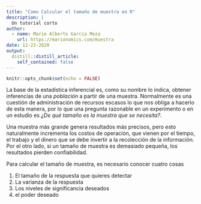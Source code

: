 ```yaml
---
title: "Como Calcular el tamaño de muestra en R"
description: |
  Un tutorial corto
author:
  - name: Mario Alberto García Meza
    url: https://marionomics.com/muestra
date: 12-23-2020
output:
  distill::distill_article:
    self_contained: false
---
```



```r
knitr::opts_chunk$set(echo = FALSE)
```


La base de la estadística inferencial es, como su nombre lo indica, obtener inferencias de una _población_ a partir de una muestra. Normalmente es una cuestión de administración de recursos escasos lo que nos obliga a hacerlo de esta manera, por lo que una pregunta razonable en un experimento o en un estudio es _¿De qué tamaño es la muestra que se necesita?_.

Una muestra más grande genera resultados más precisos, pero esto naturalmente incrementa los costos de operación, que vienen por el tiempo, el trabajo y el dinero que se debe invertir a la recolección de la información. Por el otro lado, si un tamaño de muestra es demasiado pequeña, los resultados pierden confiabilidad.

Para calcular el tamaño de muestra, es necesario conocer cuatro cosas

1. El tamaño de la respuesta que quieres detectar
2. La varianza de la respuesta
3. Los niveles de significancia deseados
4. el poder deseado